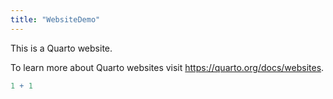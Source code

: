 ```yaml
---
title: "WebsiteDemo"
---
```


This is a Quarto website.

To learn more about Quarto websites visit <https://quarto.org/docs/websites>.

```r
1 + 1
```
